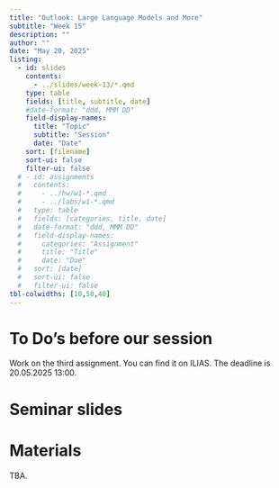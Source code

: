 ```yaml
---
title: "Outlook: Large Language Models and More"
subtitle: "Week 15"
description: ""
author: ""
date: "May 20, 2025"
listing:
  - id: slides
    contents:
      - ../slides/week-13/*.qmd
    type: table
    fields: [title, subtitle, date]
    #date-format: "ddd, MMM DD"
    field-display-names:
      title: "Topic"
      subtitle: "Session"
      date: "Date"
    sort: [filename]
    sort-ui: false
    filter-ui: false
  # - id: assignments
  #   contents:
  #     - ../hw/w1-*.qmd
  #     - ../labs/w1-*.qmd
  #   type: table
  #   fields: [categories, title, date]
  #   date-format: "ddd, MMM DD"
  #   field-display-names:
  #     categories: "Assignment"
  #     title: "Title"
  #     date: "Due"
  #   sort: [date]
  #   sort-ui: false
  #   filter-ui: false
tbl-colwidths: [10,50,40]
---
```


# To Do's before our session

Work on the third assignment. You can find it on ILIAS. The deadline is 20.05.2025 13:00.


# Seminar slides

::: {#slides}
:::

# Materials

TBA.
